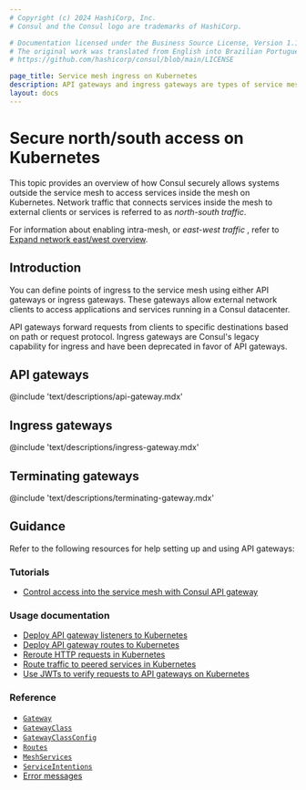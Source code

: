 ```yaml
---
# Copyright (c) 2024 HashiCorp, Inc.
# Consul and the Consul logo are trademarks of HashiCorp.

# Documentation licensed under the Business Source License, Version 1.1.
# The original work was translated from English into Brazilian Portuguese.
# https://github.com/hashicorp/consul/blob/main/LICENSE

page_title: Service mesh ingress on Kubernetes
description: API gateways and ingress gateways are types of service mesh proxies that you can use to securely allow systems outside the Consul service mesh to access services in the mesh. Learn how API and ingress gateways can help you enable access to services registered by Consul on Kubernetes.
layout: docs
---
```


# Secure north/south access on Kubernetes

This topic provides an overview of how Consul securely allows systems outside the service mesh to access services inside the mesh on Kubernetes. Network traffic that connects services inside the mesh to external clients or services is referred to as _north-south traffic_.

For information about enabling intra-mesh, or _east-west traffic_ , refer to [Expand network east/west overview](/consul/docs/east-west).

## Introduction

You can define points of ingress to the service mesh using either API gateways or ingress gateways. These gateways allow external network clients to access applications and services running in a Consul datacenter.

API gateways forward requests from clients to specific destinations based on path or request protocol. Ingress gateways are Consul's legacy capability for ingress and have been deprecated in favor of API gateways.

## API gateways

@include 'text/descriptions/api-gateway.mdx'

## Ingress gateways

@include 'text/descriptions/ingress-gateway.mdx'

## Terminating gateways

@include 'text/descriptions/terminating-gateway.mdx'

## Guidance

Refer to the following resources for help setting up and using API gateways:

### Tutorials

- [Control access into the service mesh with Consul API gateway](/consul/tutorials/developer-mesh/kubernetes-api-gateway)

### Usage documentation

- [Deploy API gateway listeners to Kubernetes](/consul/docs/north-south/api-gateway/k8s/listener)
- [Deploy API gateway routes to Kubernetes](/consul/docs/north-south/api-gateway/k8s/route)
- [Reroute HTTP requests in Kubernetes](/consul/docs/north-south/api-gateway/k8s/reroute)
- [Route traffic to peered services in Kubernetes](/consul/docs/north-south/api-gateway/k8s/peer)
- [Use JWTs to verify requests to API gateways on Kubernetes](/consul/docs/north-south/api-gateway/secure-traffic/jwt/k8s)

### Reference

- [`Gateway`](/consul/docs/reference/k8s/api-gateway/gateway)
- [`GatewayClass`](/consul/docs/reference/k8s/api-gateway/gatewayclass)
- [`GatewayClassConfig`](/consul/docs/reference/k8s/api-gateway/gatewayclassconfig)
- [`Routes`](/consul/docs/reference/k8s/api-gateway/routes)
- [`MeshServices`](/consul/docs/reference/k8s/api-gateway/meshservice)
- [`ServiceIntentions`](/consul/docs/reference/config-entry/service-intentions)
- [Error messages](/consul/docs/error-messages/api-gateway)
